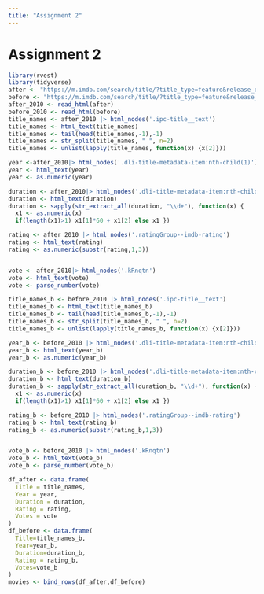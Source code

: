 ```yaml
---
title: "Assignment 2"
---
```


# Assignment 2

```r
library(rvest)
library(tidyverse)
after <- "https://m.imdb.com/search/title/?title_type=feature&release_date=2010-01-01,2023-12-31&num_votes=2500,&country_of_origin=TR&count=250"
before <- "https://m.imdb.com/search/title/?title_type=feature&release_date=,2009-12-31&num_votes=2500,&country_of_origin=TR&count=250"
after_2010 <- read_html(after)
before_2010 <- read_html(before)
title_names <- after_2010 |> html_nodes('.ipc-title__text')
title_names <- html_text(title_names)
title_names <- tail(head(title_names,-1),-1)
title_names <- str_split(title_names, " ", n=2)
title_names <- unlist(lapply(title_names, function(x) {x[2]}))

year <-after_2010|> html_nodes('.dli-title-metadata-item:nth-child(1)')
year <- html_text(year)
year <- as.numeric(year)

duration <- after_2010|> html_nodes('.dli-title-metadata-item:nth-child(2)')
duration <- html_text(duration)
duration <- sapply(str_extract_all(duration, "\\d+"), function(x) {
  x1 <- as.numeric(x)
  if(length(x1)>1) x1[1]*60 + x1[2] else x1 })

rating <- after_2010 |> html_nodes('.ratingGroup--imdb-rating')
rating <- html_text(rating)
rating <- as.numeric(substr(rating,1,3))


vote <- after_2010|> html_nodes('.kRnqtn')
vote <- html_text(vote)
vote <- parse_number(vote)

title_names_b <- before_2010 |> html_nodes('.ipc-title__text')
title_names_b <- html_text(title_names_b)
title_names_b <- tail(head(title_names_b,-1),-1)
title_names_b <- str_split(title_names_b, " ", n=2)
title_names_b <- unlist(lapply(title_names_b, function(x) {x[2]}))

year_b <- before_2010 |> html_nodes('.dli-title-metadata-item:nth-child(1)')
year_b <- html_text(year_b)
year_b <- as.numeric(year_b)

duration_b <- before_2010 |> html_nodes('.dli-title-metadata-item:nth-child(2)')
duration_b <- html_text(duration_b)
duration_b <- sapply(str_extract_all(duration_b, "\\d+"), function(x) {
  x1 <- as.numeric(x)
  if(length(x1)>1) x1[1]*60 + x1[2] else x1 })

rating_b <- before_2010 |> html_nodes('.ratingGroup--imdb-rating')
rating_b <- html_text(rating_b)
rating_b <- as.numeric(substr(rating_b,1,3))


vote_b <- before_2010 |> html_nodes('.kRnqtn')
vote_b <- html_text(vote_b)
vote_b <- parse_number(vote_b)

df_after <- data.frame(
  Title = title_names,
  Year = year,
  Duration = duration,
  Rating = rating,
  Votes = vote
)
df_before <- data.frame(
  Title=title_names_b,
  Year=year_b,
  Duration=duration_b,
  Rating = rating_b,
  Votes=vote_b
)
movies <- bind_rows(df_after,df_before)


```
